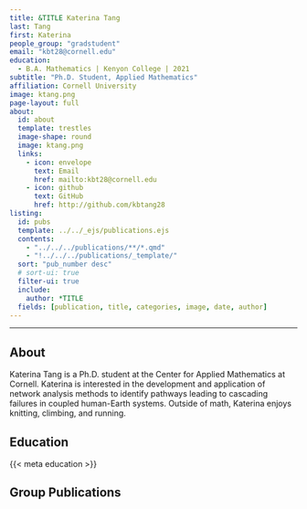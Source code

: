 ```yaml
---
title: &TITLE Katerina Tang
last: Tang
first: Katerina
people_group: "gradstudent"
email: "kbt28@cornell.edu"
education:
  - B.A. Mathematics | Kenyon College | 2021
subtitle: "Ph.D. Student, Applied Mathematics"
affiliation: Cornell University
image: ktang.png
page-layout: full
about: 
  id: about
  template: trestles
  image-shape: round
  image: ktang.png
  links:
    - icon: envelope
      text: Email
      href: mailto:kbt28@cornell.edu
    - icon: github
      text: GitHub 
      href: http://github.com/kbtang28
listing:
  id: pubs
  template: ../../_ejs/publications.ejs 
  contents: 
    - "../../../publications/**/*.qmd"
    - "!../../../publications/_template/"
  sort: "pub_number desc"
  # sort-ui: true
  filter-ui: true
  include:
    author: *TITLE
  fields: [publication, title, categories, image, date, author]
---
```


<hr>

## About

:::{#about}

Katerina Tang is a Ph.D. student at the Center for Applied Mathematics at Cornell. Katerina is interested in the development and application of network analysis methods to identify pathways leading to cascading failures in coupled human-Earth systems. Outside of math, Katerina enjoys knitting, climbing, and running.


## Education


{{< meta education >}}

:::

<p>

## Group Publications

:::{#pubs}
:::
